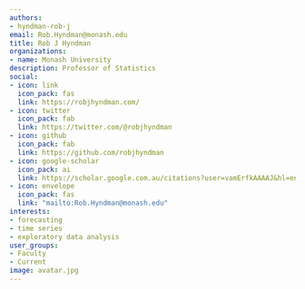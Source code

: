```yaml
---
authors:
- hyndman-rob-j
email: Rob.Hyndman@monash.edu
title: Rob J Hyndman
organizations:
- name: Monash University
description: Professor of Statistics
social:
- icon: link
  icon_pack: fas
  link: https://robjhyndman.com/
- icon: twitter
  icon_pack: fab
  link: https://twitter.com/@robjhyndman
- icon: github
  icon_pack: fab
  link: https://github.com/robjhyndman
- icon: google-scholar
  icon_pack: ai
  link: https://scholar.google.com.au/citations?user=vamErfkAAAAJ&hl=en
- icon: envelope
  icon_pack: fas
  link: "mailto:Rob.Hyndman@monash.edu"
interests:
- forecasting
- time series
- exploratory data analysis
user_groups:
- Faculty
- Current
image: avatar.jpg
---
```

